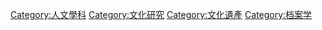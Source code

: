 {{Commons category|Museology}}
{{Cat main}}

[[Category:人文學科|Category:人文學科]]
[[Category:文化研究|Category:文化研究]]
[[Category:文化遺產|Category:文化遺產]]
[[Category:档案学|Category:档案学]]